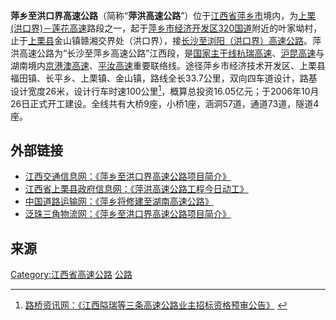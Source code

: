 '''萍乡至洪口界高速公路'''（简称“'''萍洪高速公路'''”）位于[[江西省|江西省]][[萍乡市|萍乡市]]境内，为[[上莲高速公路|上栗(洪口界)－莲花高速]]路段之一，起于[[萍乡市经济开发区|萍乡市经济开发区]][[320国道|320国道]]附近的叶家坳村，止于[[上栗县|上栗县]]金山镇赣湘交界处（洪口界），接[[长浏高速公路|长沙至浏阳（洪口界）高速公路]]。萍洪高速公路为“长沙至萍乡高速公路”江西段，是[[中国国家高速公路网|国家主干线]][[杭瑞高速公路|杭瑞高速]]、[[沪昆高速公路|沪昆高速]]与湖南境内[[京港澳高速公路|京港澳高速]]、[[平汝高速公路|平汝高速]]重要联络线。途径萍乡市经济技术开发区、上栗县福田镇、长平乡、上栗镇、金山镇，路线全长33.7公里，双向四车道设计，路基设计宽度26米，设计行车时速100公里<ref>[http://www.lqzx.com/news_view.asp?id=3104 路桥资讯网：《江西隘瑞等三条高速公路业主招标资格预审公告》] {{Wayback|url=http://www.lqzx.com/news_view.asp?id=3104 |date=20070715185614 }}</ref>，概算总投资16.05亿元；于2006年10月26日正式开工建设。全线共有大桥9座，小桥1座，涵洞57道，通道73道，隧道4座。

==外部链接==
* [https://web.archive.org/web/20101216160715/http://jxjt.gov.cn/show1.aspx?NewsId=11750 江西交通信息网：《萍乡至洪口界高速公路项目简介》]
* [http://www.pingxiang.gov.cn/ecms/www/pxs/z/slx/2008-12-22/129543.html 江西省上栗县政府信息网：《萍洪高速公路工程今日动工》]{{dead link|date=2018年4月 |bot=InternetArchiveBot |fix-attempted=yes }}
* [http://www.chinarta.com/html/gljs_board/200541394420.htm 中国道路运输网：《萍乡将修建至湖南高速公路》] {{Wayback|url=http://www.chinarta.com/html/gljs_board/200541394420.htm |date=20081201172610 }}
* [https://web.archive.org/web/20070331084946/http://www.pprd56.cn/pingxiang/gaosugonglu.htm 泛珠三角物流网：《萍乡至洪口界高速公路项目简介》]

==来源==
{{Reflist}}

[[Category:江西省高速公路|Category:江西省高速公路]]
[[Category:萍乡交通|公路]]